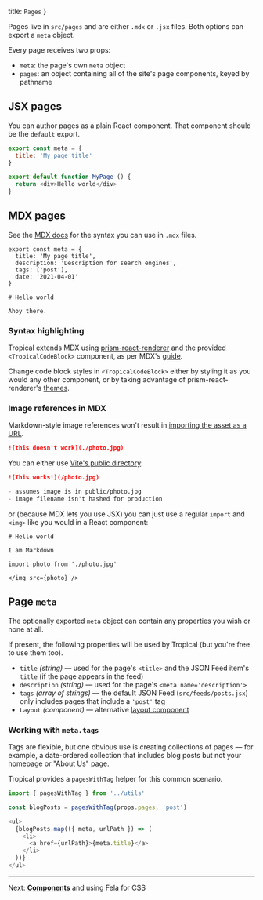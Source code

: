   title: `Pages`
}

Pages live in `src/pages` and are either `.mdx` or `.jsx` files. Both options can export a `meta` object.

Every page receives two props:

- `meta`: the page's own `meta` object
- `pages`: an object containing all of the site's page components, keyed by pathname

## JSX pages

You can author pages as a plain React component. That component should be the `default` export.

```js
export const meta = {
  title: 'My page title'
}

export default function MyPage () {
  return <div>Hello world</div>
}
```

## MDX pages

See the [MDX docs](https://mdxjs.com/) for the syntax you can use in `.mdx` files.

```
export const meta = {
  title: 'My page title',
  description: 'Description for search engines',
  tags: ['post'],
  date: '2021-04-01'
}

# Hello world

Ahoy there.
```

### Syntax highlighting

Tropical extends MDX using [prism-react-renderer](https://github.com/FormidableLabs/prism-react-renderer) and the provided `<TropicalCodeBlock>` component, as per MDX's [guide](https://mdxjs.com/guides/syntax-highlighting).

Change code block styles in `<TropicalCodeBlock>` either by styling it as you would any other component, or by taking advantage of prism-react-renderer's [themes](https://github.com/FormidableLabs/prism-react-renderer#theming).

### Image references in MDX

Markdown-style image references won't result in [importing the asset as a URL](https://vitejs.dev/guide/assets.html#importing-asset-as-url).

```markdown
![this doesn't work](./photo.jpg)
```

You can either use [Vite's public directory](https://vitejs.dev/guide/assets.html#the-public-directory):

```markdown
![This works!](/photo.jpg)

- assumes image is in public/photo.jpg
- image filename isn't hashed for production
```

or (because MDX lets you use JSX) you can just use a regular `import` and `<img>` like you would in a React component:

```
# Hello world

I am Markdown

import photo from './photo.jpg'

</img src={photo} />
```

## Page `meta`

The optionally exported `meta` object can contain any properties you wish or none at all.

If present, the following properties will be used by Tropical (but you're free to use them too).

- `title` *(string)* — used for the page's `<title>` and the JSON Feed item's `title` (if the page appears in the feed)
- `description` *(string)* — used for the page's `<meta name='description'>`
- `tags` *(array of strings)* — the default JSON Feed (`src/feeds/posts.jsx`) only includes pages that include a `'post'` tag
- `Layout` *(component)* — alternative [layout component](/docs/layouts)

### Working with `meta.tags`

Tags are flexible, but one obvious use is creating collections of pages — for example, a date-ordered collection that includes blog posts but not your homepage or "About Us" page.

Tropical provides a `pagesWithTag` helper for this common scenario.

```javascript
import { pagesWithTag } from '../utils'

const blogPosts = pagesWithTag(props.pages, 'post')

<ul>
  {blogPosts.map(({ meta, urlPath }) => (
    <li>
      <a href={urlPath}>{meta.title}</a>
    </li>
  ))}
</ul>
```

---

Next: [**Components**](/docs/components) and using Fela for CSS
